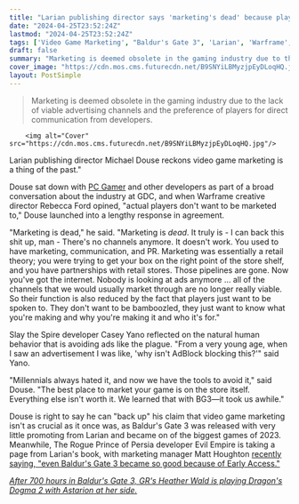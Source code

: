 ```yaml
---
title: "Larian publishing director says 'marketing's dead' because players don't want to be 'bamboozled,' and 'we learned that with Baldur's Gate 3'"
date: "2024-04-25T23:52:24Z"
lastmod: "2024-04-25T23:52:24Z"
tags: ['Video Game Marketing', "Baldur's Gate 3", 'Larian', 'Warframe', 'Roguelike', 'Prince of Persia', 'Early Access']
draft: false
summary: "Marketing is deemed obsolete in the gaming industry due to the lack of viable advertising channels and the preference of players for direct communication from developers."
cover_image: "https://cdn.mos.cms.futurecdn.net/B9SNYiLBMyzjpEyDLoqHQ.jpg" 
layout: PostSimple
---
```

> Marketing is deemed obsolete in the gaming industry due to the lack of viable advertising channels and the preference of players for direct communication from developers.


        <img alt="Cover" src="https://cdn.mos.cms.futurecdn.net/B9SNYiLBMyzjpEyDLoqHQ.jpg"/>
        
Larian publishing director Michael Douse reckons video game marketing is a thing of the past."

Douse sat down with [PC Gamer](https://www.pcgamer.com/gaming-industry/marketings-dead-and-i-can-back-this-sht-up-larians-publishing-director-says-players-just-want-to-be-spoken-to-and-they-dont-want-to-be-bamboozled/) and other developers as part of a broad conversation about the industry at GDC, and when Warframe creative director Rebecca Ford opined, "actual players don't want to be marketed to," Douse launched into a lengthy response in agreement.

"Marketing is dead," he said. "Marketing is *dead*. It truly is - I can back this shit up, man - There's no channels anymore. It doesn't work. You used to have marketing, communication, and PR. Marketing was essentially a retail theory; you were trying to get your box on the right point of the store shelf, and you have partnerships with retail stores. Those pipelines are gone. Now you've got the internet. Nobody is looking at ads anymore … all of the channels that we would usually market through are no longer really viable. So their function is also reduced by the fact that players just want to be spoken to. They don't want to be bamboozled, they just want to know what you're making and why you're making it and who it's for."

Slay the Spire developer Casey Yano reflected on the natural human behavior that is avoiding ads like the plague. "From a very young age, when I saw an advertisement I was like, 'why isn't AdBlock blocking this?'" said Yano. 

"Millennials always hated it, and now we have the tools to avoid it," said Douse. "The best place to market your game is on the store itself. Everything else isn't worth it. We learned that with BG3—it took us awhile."

Douse is right to say he can "back up" his claim that video game marketing isn't as crucial as it once was, as Baldur's Gate 3 was released with very little promoting from Larian and became on of the biggest games of 2023. Meanwhile, The Rogue Prince of Persia developer Evil Empire is taking a page from Larian's book, with marketing manager Matt Houghton [recently saying, "even Baldur's Gate 3 became so good because of Early Access."](https://www.gamesradar.com/games/platformer/even-baldurs-gate-3-became-so-good-because-of-early-access-which-is-why-the-dead-cells-devs-are-using-the-same-trick-for-their-roguelike-prince-of-persia/)

[<em>After 700 hours in Baldur's Gate 3, GR's Heather Wald is playing Dragon's Dogma 2 with Astarion at her side.</em>](https://www.gamesradar.com/games/rpg/after-700-hours-in-baldurs-gate-3-im-playing-dragons-dogma-2-with-astarion-at-my-side/)
        